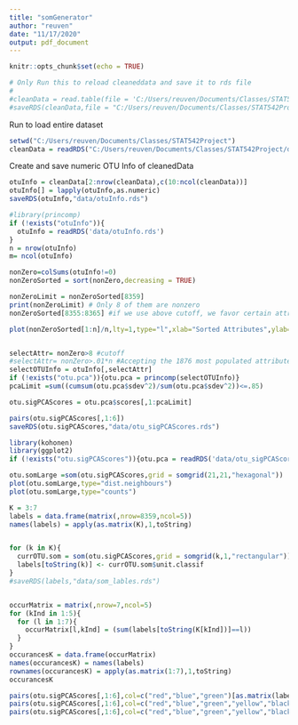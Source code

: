 ```yaml
---
title: "somGenerator"
author: "reuven"
date: "11/17/2020"
output: pdf_document
---
```


```r
knitr::opts_chunk$set(echo = TRUE)
```



```r
# Only Run this to reload cleaneddata and save it to rds file
#
#cleanData = read.table(file = 'C:/Users/reuven/Documents/Classes/STAT542Project/data/clean.csv', sep = "\t")
#saveRDS(cleanData,file = "C:/Users/reuven/Documents/Classes/STAT542Project/data/cleanedData.rds")s
```

Run to load entire dataset
```r
setwd("C:/Users/reuven/Documents/Classes/STAT542Project")
cleanData = readRDS("C:/Users/reuven/Documents/Classes/STAT542Project/data/cleanedData.rds")

```


Create and save numeric OTU Info of cleanedData 
```r
otuInfo = cleanData[2:nrow(cleanData),c(10:ncol(cleanData))]
otuInfo[] = lapply(otuInfo,as.numeric)
saveRDS(otuInfo,"data/otuInfo.rds")
```


```r
#library(princomp)
if (!exists("otuInfo")){
  otuInfo = readRDS('data/otuInfo.rds')
}
n = nrow(otuInfo)
m= ncol(otuInfo)

nonZero=colSums(otuInfo!=0)
nonZeroSorted = sort(nonZero,decreasing = TRUE)

nonZeroLimit = nonZeroSorted[8359]
print(nonZeroLimit) # Only 8 of them are nonzero
nonZeroSorted[8355:8365] #if we use above cutoff, we favor certain attributes with 8 nonzero but not others: Use 9 as cutoff

plot(nonZeroSorted[1:n]/n,lty=1,type="l",xlab="Sorted Attributes",ylab="Non-Zero element ratio")


selectAttr= nonZero>8 #cutoff
#selectAttr= nonZero>.01*n #Accepting the 1876 most populated attributes
selectOTUInfo = otuInfo[,selectAttr]
if (!exists("otu.pca")){otu.pca = princomp(selectOTUInfo)}
pcaLimit =sum((cumsum(otu.pca$sdev^2)/sum(otu.pca$sdev^2))<=.85)

otu.sigPCAScores = otu.pca$scores[,1:pcaLimit]

pairs(otu.sigPCAScores[,1:6])
saveRDS(otu.sigPCAScores,"data/otu_sigPCAScores.rds")


```

```r
library(kohonen)
library(ggplot2)
if (!exists("otu.sigPCAScores")){otu.pca = readRDS('data/otu_sigPCAScores.rds')}

otu.somLarge =som(otu.sigPCAScores,grid = somgrid(21,21,"hexagonal"))
plot(otu.somLarge,type="dist.neighbours")
plot(otu.somLarge,type="counts")
```

```r
K = 3:7
labels = data.frame(matrix(,nrow=8359,ncol=5))
names(labels) = apply(as.matrix(K),1,toString)


for (k in K){
  currOTU.som = som(otu.sigPCAScores,grid = somgrid(k,1,"rectangular"))
  labels[toString(k)] <- currOTU.som$unit.classif
}
#saveRDS(labels,"data/som_lables.rds")


occurMatrix = matrix(,nrow=7,ncol=5)
for (kInd in 1:5){
  for (l in 1:7){
    occurMatrix[l,kInd] = (sum(labels[toString(K[kInd])]==l))
  }
}
occurancesK = data.frame(occurMatrix)
names(occurancesK) = names(labels)
rownames(occurancesK) = apply(as.matrix(1:7),1,toString)
occurancesK
```


```r

pairs(otu.sigPCAScores[,1:6],col=c("red","blue","green")[as.matrix(labels["3"])])
pairs(otu.sigPCAScores[,1:6],col=c("red","blue","green","yellow","black")[as.matrix(labels["5"])])
pairs(otu.sigPCAScores[,1:6],col=c("red","blue","green","yellow","black","purple","cyan")[as.matrix(labels["7"])])

```

